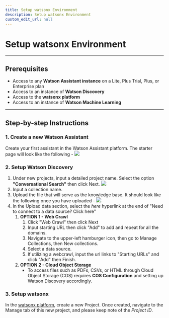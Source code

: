```yaml
---
title: Setup watsonx Environment
description: Setup watsonx Environment
custom_edit_url: null
---
```


# Setup watsonx Environment

---

## Prerequisites

- Access to any **Watson Assistant instance** on a Lite, Plus Trial, Plus, or Enterprise plan
- Access to an instance of **Watson Discovery**
- Access to the **watsonx platform**
- Access to an instance of **Watson Machine Learning**

---

## Step-by-step Instructions

### 1. Create a new Watson Assistant

Create your first assistant in the Watson Assistant platform. The starter page will look like the following -
![](../../assets/screenshots/WA-build.png)

### 2. Setup Watson Discovery

1.  Under new projects, input a detailed project name. Select the option **"Conversational Search"** then click Next.
    ![](../../assets/screenshots/upload-WD.png)
2.  Input a collection name.
3.  Upload the file that will serve as the knowledge base. It should look like the following once you have uploaded -
    ![](../../assets/screenshots/WD-loading.png)
4.  In the Upload data section, select the _here_ hyperlink at the end of "Need to connect to a data source? Click here"
    1. **OPTION 1 - Web Crawl**
       1. Click "Web Crawl" then click Next
       2. Input starting URL then click "Add" to add and repeat for all the domains.
       3. Navigate to the upper-left hamburger icon, then go to Manage Collections, then New collections.
       4. Select a data source.
       5. If utilizing a webcrawl, input the url links to "Starting URLs" and click "Add" then Finish.
    2. **OPTION 2 - Cloud Object Storage**
       - To access files such as PDFs, CSVs, or HTML through Cloud Object Storage (COS) requires **COS Configuration** and setting up Watson Discovery accordingly.

### 3. Setup watsonx

In the [watsonx platform](https://dataplatform.cloud.ibm.com/wx/home?context=wx), create a new Project. Once created, navigate to the Manage tab of this new project, and please keep note of the _Project ID_.
